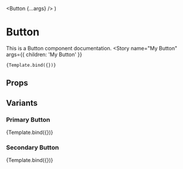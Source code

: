 
<Meta
  title="MDX/Components/Button"
  component={Button}  
/>


  <Button {...args} />
)

# Button

This is a Button component documentation.
<Canvas>
  <Story
    name="My Button"
    args={{
      children: 'My Button'
    }}
  >
    {Template.bind({})}
  </Story>
</Canvas>

## Props

<ArgsTable
  story="My Button"
/>

## Variants

### Primary Button

<Canvas>
  <Story
    name="Primary Button"
    args={{
      children: 'Primary Button'
    }}
  >
    {Template.bind({})}
  </Story>
</Canvas>

### Secondary Button

<Canvas>
  <Story
    name="Secondary Button"
    args={{
      variant: 'secondary',
      children: 'Secondary Button'
    }}
  >
    {Template.bind({})}
  </Story>
</Canvas>


